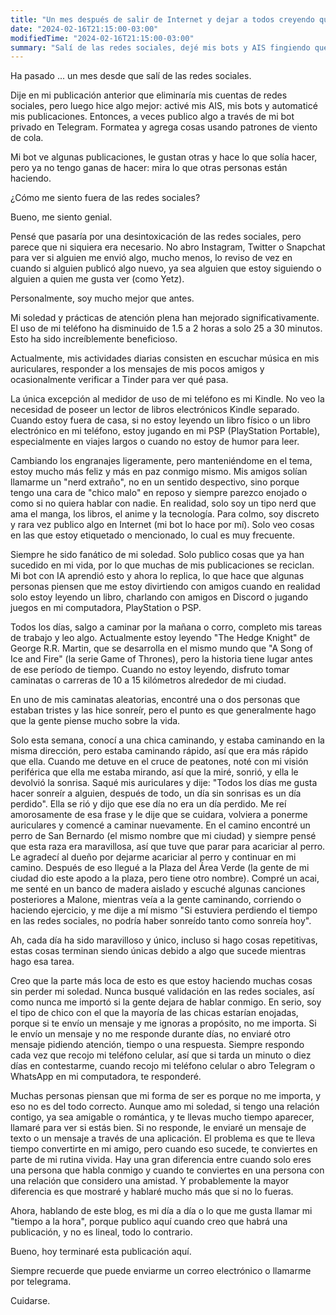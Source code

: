 ```yaml
---
title: "Un mes después de salir de Internet y dejar a todos creyendo que todavía estoy activo"
date: "2024-02-16T21:15:00-03:00"
modifiedTime: "2024-02-16T21:15:00-03:00"
summary: "Salí de las redes sociales, dejé mis bots y AIS fingiendo que todavía estoy allí, y he estado sonriendo más fuera de línea."
---
```


Ha pasado ... un mes desde que salí de las redes sociales.

Dije en mi publicación anterior que eliminaría mis cuentas de redes sociales, pero luego hice algo mejor: activé mis AIS, mis bots y automaticé mis publicaciones. Entonces, a veces publico algo a través de mi bot privado en Telegram. Formatea y agrega cosas usando patrones de viento de cola.

Mi bot ve algunas publicaciones, le gustan otras y hace lo que solía hacer, pero ya no tengo ganas de hacer: mira lo que otras personas están haciendo.

¿Cómo me siento fuera de las redes sociales?

Bueno, me siento genial.

Pensé que pasaría por una desintoxicación de las redes sociales, pero parece que ni siquiera era necesario. No abro Instagram, Twitter o Snapchat para ver si alguien me envió algo, mucho menos, lo reviso de vez en cuando si alguien publicó algo nuevo, ya sea alguien que estoy siguiendo o alguien a quien me gusta ver (como Yetz).

Personalmente, soy mucho mejor que antes.

Mi soledad y prácticas de atención plena han mejorado significativamente. El uso de mi teléfono ha disminuido de 1.5 a 2 horas a solo 25 a 30 minutos. Esto ha sido increíblemente beneficioso.

Actualmente, mis actividades diarias consisten en escuchar música en mis auriculares, responder a los mensajes de mis pocos amigos y ocasionalmente verificar a Tinder para ver qué pasa.

La única excepción al medidor de uso de mi teléfono es mi Kindle. No veo la necesidad de poseer un lector de libros electrónicos Kindle separado. Cuando estoy fuera de casa, si no estoy leyendo un libro físico o un libro electrónico en mi teléfono, estoy jugando en mi PSP (PlayStation Portable), especialmente en viajes largos o cuando no estoy de humor para leer.

Cambiando los engranajes ligeramente, pero manteniéndome en el tema, estoy mucho más feliz y más en paz conmigo mismo.
Mis amigos solían llamarme un "nerd extraño", no en un sentido despectivo, sino porque tengo una cara de "chico malo" en reposo y siempre parezco enojado o como si no quiera hablar con nadie. En realidad, solo soy un tipo nerd que ama el manga, los libros, el anime y la tecnología. Para colmo, soy discreto y rara vez publico algo en Internet (mi bot lo hace por mí). Solo veo cosas en las que estoy etiquetado o mencionado, lo cual es muy frecuente.

Siempre he sido fanático de mi soledad. Solo publico cosas que ya han sucedido en mi vida, por lo que muchas de mis publicaciones se reciclan. Mi bot con IA aprendió esto y ahora lo replica, lo que hace que algunas personas piensen que me estoy divirtiendo con amigos cuando en realidad solo estoy leyendo un libro, charlando con amigos en Discord o jugando juegos en mi computadora, PlayStation o PSP.

Todos los días, salgo a caminar por la mañana o corro, completo mis tareas de trabajo y leo algo. Actualmente estoy leyendo "The Hedge Knight" de George R.R. Martin, que se desarrolla en el mismo mundo que "A Song of Ice and Fire" (la serie Game of Thrones), pero la historia tiene lugar antes de ese período de tiempo. Cuando no estoy leyendo, disfruto tomar caminatas o carreras de 10 a 15 kilómetros alrededor de mi ciudad.

En uno de mis caminatas aleatorias, encontré una o dos personas que estaban tristes y las hice sonreír, pero el punto es que generalmente hago que la gente piense mucho sobre la vida.

Solo esta semana, conocí a una chica caminando, y estaba caminando en la misma dirección, pero estaba caminando rápido, así que era más rápido que ella. Cuando me detuve en el cruce de peatones, noté con mi visión periférica que ella me estaba mirando, así que la miré, sonrió, y ella le devolvió la sonrisa. Saqué mis auriculares y dije: "Todos los días me gusta hacer sonreír a alguien, después de todo, un día sin sonrisas es un día perdido". Ella se rió y dijo que ese día no era un día perdido. Me reí amorosamente de esa frase y le dije que se cuidara, volviera a ponerme auriculares y comencé a caminar nuevamente.
En el camino encontré un perro de San Bernardo (el mismo nombre que mi ciudad) y siempre pensé que esta raza era maravillosa, así que tuve que parar para acariciar al perro. Le agradecí al dueño por dejarme acariciar al perro y continuar en mi camino. Después de eso llegué a la Plaza del Área Verde (la gente de mi ciudad dio este apodo a la plaza, pero tiene otro nombre). Compré un acai, me senté en un banco de madera aislado y escuché algunas canciones posteriores a Malone, mientras veía a la gente caminando, corriendo o haciendo ejercicio, y me dije a mí mismo "Si estuviera perdiendo el tiempo en las redes sociales, no podría haber sonreído tanto como sonreía hoy".

Ah, cada día ha sido maravilloso y único, incluso si hago cosas repetitivas, estas cosas terminan siendo únicas debido a algo que sucede mientras hago esa tarea.

Creo que la parte más loca de esto es que estoy haciendo muchas cosas sin perder mi soledad. Nunca busqué validación en las redes sociales, así como nunca me importó si la gente dejara de hablar conmigo. En serio, soy el tipo de chico con el que la mayoría de las chicas estarían enojadas, porque si te envío un mensaje y me ignoras a propósito, no me importa. Si le envío un mensaje y no me responde durante días, no enviaré otro mensaje pidiendo atención, tiempo o una respuesta. Siempre respondo cada vez que recojo mi teléfono celular, así que si tarda un minuto o diez días en contestarme, cuando recojo mi teléfono celular o abro Telegram o WhatsApp en mi computadora, te responderé.

Muchas personas piensan que mi forma de ser es porque no me importa, y eso no es del todo correcto. Aunque amo mi soledad, si tengo una relación contigo, ya sea amigable o romántica, y te llevas mucho tiempo aparecer, llamaré para ver si estás bien. Si no responde, le enviaré un mensaje de texto o un mensaje a través de una aplicación. El problema es que te lleva tiempo convertirte en mi amigo, pero cuando eso sucede, te conviertes en parte de mi rutina vivida.
Hay una gran diferencia entre cuando solo eres una persona que habla conmigo y cuando te conviertes en una persona con una relación que considero una amistad. Y probablemente la mayor diferencia es que mostraré y hablaré mucho más que si no lo fueras.

Ahora, hablando de este blog, es mi día a día o lo que me gusta llamar mi "tiempo a la hora", porque publico aquí cuando creo que habrá una publicación, y no es lineal, todo lo contrario.

Bueno, hoy terminaré esta publicación aquí.

Siempre recuerde que puede enviarme un correo electrónico o llamarme por telegrama.

Cuidarse.
